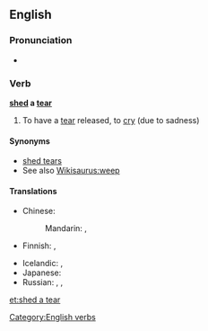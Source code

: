 ==English==

===Pronunciation===
* {{IPA|/ˈʃɛdəˈtɪə/}}

===Verb===
'''[[shed]] a [[tear]]'''

# {{idiomatic}} To have a [[tear]] released, to [[cry]] (due to sadness)

====Synonyms====
* [[shed tears]]
* See also [[Wikisaurus:weep]]

====Translations====
{{trans-top|to cry}}
* Chinese: 
*: Mandarin: {{t|cmn|流淚|sc=Hani}}, {{t|cmn|流泪|tr=liúlèi|sc=Hani}}
* Finnish: {{t-SOP|fi|[[vuodattaa]] [[kyyneleitä]]}}, {{t|fi|itkeä}}
{{trans-mid}}
* Icelandic: {{t-|is|fella tár}}, {{t+|is|tárast}}
* Japanese: {{t|ja|涙を流す|tr=なみだをながす, namida o nagasu|sc=Jpan}}
* Russian: {{t|ru|прослезиться|tr=proslezítʹsja|sc=Cyrl}} {{pf.}}, {{t-SOP|ru|[[лить]] [[слеза|слёзы]]|tr=litʹ sljózy}} {{impf}}, {{t-SOP|ru|[[проливать]] [[слеза|слёзы]]|tr=prolivátʹ sljózy}} {{impf}}
{{trans-bottom}}

[[Category:English verbs]]

[[et:shed a tear]]